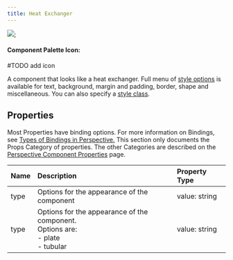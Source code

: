 ```yaml
---
title: Heat Exchanger
---
```



<img src={HeatExchangerGifUrl} />;

#### Component Palette Icon:

#TODO add icon

A component that looks like a heat exchanger. Full menu of [style options](https://www.docs.inductiveautomation.com/docs/8.1/appendix/reference-pages/style-reference) is available for text, background, margin and padding, border, shape and miscellaneous. You can also specify a [style class](https://www.docs.inductiveautomation.com/docs/8.1/ignition-modules/perspective/styles/style-classes).

## Properties

Most Properties have binding options. For more information on Bindings, see [Types of Bindings in Perspective.](https://www.docs.inductiveautomation.com/docs/8.1/ignition-modules/perspective/working-with-perspective-components/bindings-in-perspective) This section only documents the Props Category of properties. The other Categories are described on the [Perspective Component Properties](https://www.docs.inductiveautomation.com/docs/8.1/ignition-modules/perspective/working-with-perspective-components/perspective-component-properties) page.

| Name | Description                                 | Property Type |
| :--- | :------------------------------------------ | :------------ |
| type | Options for the appearance of the component | value: string |
| type | Options for the appearance of the component.<br />Options are:<br />  - plate <br />  - tubular | value: string |
